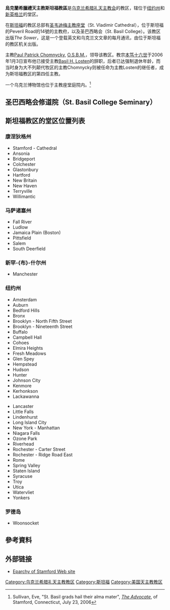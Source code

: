 {{Infobox Roman Catholic diocese
|Roman Catholic Diocese of=烏克蘭希臘禮天主教斯坦福教區
|latin = Eparchia Stanfordensis Ucrainorum
|local=Сте́мфордська єпа́рхія
|image=[[Image:StamfordCTBldgAtStBasilCollegeCampus07262007.JPG|center]]
|caption=
|location=[[美国|美国]][[康涅狄格州|康涅狄格州]][[斯坦福_(康涅狄格州)|斯坦福]]
|territory=[[纽约州|纽约州]]，[[新英格兰|新英格兰]]
|population=16,000
|rite=[[乌克兰希腊礼天主教会|拜占庭礼]]
|patron=
|province=[[乌克兰希腊礼天主教费城总教区|费城]]
|established=1983年12月5日
|cathedral=[[圣韦迪梅主教座堂|圣韦迪梅主教座堂]]
|co-cathedral=
|leadership=烏克蘭希臘禮天主教斯坦福教區主教
|website=http://www.stamforddio.org/
|pope=
|patriarch=
|metropolitan=
|ordinary=[[Paul_Patrick_Chomnycky|Paul Patrick Chomnycky]], [[圣巴西略会|O.S.B.M.]]
主教
|coadjutor archbishop=
|coadjutor bishop=
|auxiliary=
|emeritus=
}}

'''烏克蘭希臘禮天主教斯坦福教區'''是[[乌克兰希腊礼天主教会|乌克兰希腊礼天主教会]]的教区，辖位于[[纽约州|纽约州]]和[[新英格兰|新英格兰]]的堂区。

在[[斯坦福_(康涅狄格州)|斯坦福]]的教区总部有[[圣韦迪梅主教座堂|圣韦迪梅主教座堂]]（St. Vladimir Cathedral），位于斯坦福的Peveril Road的14號的主教府，以及圣巴西略会（St. Basil College）。该教区出版''The Sower''，这是一个登载英文和乌克兰文文章的每月通讯，由位于斯坦福的教区机关出版。

主教[[Paul_Patrick_Chomnycky|Paul Patrick Chomnycky]], [[圣巴西略会|O.S.B.M.]]，领导该教区。教宗[[本笃十六世|本笃十六世]]于2006年1月3日宣布他已接受主教[[Basil_H._Losten|Basil H. Losten]]的辞职，后者已达强制退休年龄，而当时身为大不列颠代牧区的主教Chomnycky则被任命为主教Losten的继任者，成为斯坦福教区的第四任主教。

一个乌克兰博物馆也位于主教座堂庭院内。<ref name=essasb>Sullivan, Eve, "St. Basil grads hail their alma mater", ''[[The_Advocate_(Stamford)|The Advocate]]'', of Stamford, Connecticut, July 23, 2006</ref>

==圣巴西略会修道院（St. Basil College Seminary）==

==斯坦福教区的堂区位置列表==
===康涅狄格州=== 
*Stamford - Cathedral 
*Ansonia 
*Bridgeport 
*Colchester 
*Glastonbury 
*Hartford 
*New Britain
*New Haven
*Terryville 
*Willimantic 
 
===马萨诸塞州===   
<!-- 檔案不存在 [[Image:StamfordCTStBasilsCollege07262007.JPG|thumb]] ，可從英文維基百科取得 -->
*Fall River 
*Ludlow 
*Jamaica Plain (Boston) 
*Pittsfield 
*Salem 
*South Deerfield 
 
===新罕-{布}-什尔州===
*Manchester  
 
===纽约州===
{{col-start}}
{{col-break}}
*Amsterdam 
*Auburn 
*Bedford Hills 
*Bronx 
*Brooklyn - North Fifth Street 
*Brooklyn - Nineteenth Street 
*Buffalo 
*Campbell Hall 
*Cohoes 
*Elmira Heights 
*Fresh Meadows 
*Glen Spey 
*Hempstead 
*Hudson 
*Hunter 
*Johnson City 
*Kenmore 
*Kerhonkson 
*Lackawanna 
{{col-break}}
*Lancaster 
*Little Falls 
*Lindenhurst 
*Long Island City 
*New York - Manhattan 
*Niagara Falls 
*Ozone Park 
*Riverhead
*Rochester - Carter Street 
*Rochester - Ridge Road East 
*Rome 
*Spring Valley 
*Staten Island 
*Syracuse 
*Troy 
*Utica 
*Watervliet 
*Yonkers
{{col-end}}

===罗德岛===
*Woonsocket

==參考資料==
{{Reflist}}

==外部链接==
*[http://www.stamforddio.org/ Eparchy of Stamford Web site] {{Wayback|url=http://www.stamforddio.org/ |date=20110210013928 }}

{{烏克蘭希臘禮天主教會教區}}
{{美國天主教教區}}

[[Category:乌克兰希腊礼天主教教区|Category:乌克兰希腊礼天主教教区]]
[[Category:斯坦福|Category:斯坦福]]
[[Category:美国天主教教区|Category:美国天主教教区]]